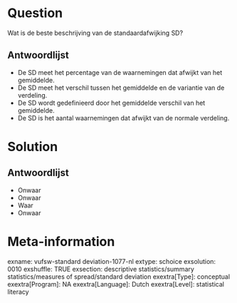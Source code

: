 Question
========
Wat is de beste beschrijving van de standaardafwijking SD?

Antwoordlijst
----------
* De SD meet het percentage van de waarnemingen dat afwijkt van het gemiddelde.
* De SD meet het verschil tussen het gemiddelde en de variantie van de verdeling.
* De SD wordt gedefinieerd door het gemiddelde verschil van het gemiddelde.
* De SD is het aantal waarnemingen dat afwijkt van de normale verdeling.

Solution
========

Antwoordlijst
----------
* Onwaar
* Onwaar
* Waar
* Onwaar

Meta-information
================
exname: vufsw-standard deviation-1077-nl
extype: schoice
exsolution: 0010
exshuffle: TRUE
exsection: descriptive statistics/summary statistics/measures of spread/standard deviation
exextra[Type]: conceptual
exextra[Program]: NA
exextra[Language]: Dutch
exextra[Level]: statistical literacy

